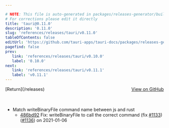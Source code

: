 ```yaml
---

# NOTE: This file is auto-generated in packages/releases-generator/build.ts
# For corrections please edit it directly
title: 'tauri@0.11.0'
description: '0.11.0'
slug: 'references/releases/tauri/v0.11.0'
tableOfContents: false
editUrl: 'https://github.com/tauri-apps/tauri-docs/packages/releases-generator/build.ts'
pagefind: false
prev:
   link: 'references/releases/tauri/v0.10.0'
   label: '0.10.0'
next:
   link: 'references/releases/tauri/v0.11.1'
   label: 'v0.11.1'
---
```


			

<ReleaseSidebar slug="references/releases/tauri"  packageName="tauri" />

<div style="margin-bottom:3rem; display: flex; justify-content: space-between; align-items: center"><span>[Return](/releases)</span><span><a href="https://github.com/tauri-apps/tauri/releases/tag/tauri-v0.11.0">View on GitHub</a></span></div>

- Match writeBinaryFile command name between js and rust
  - [486bd92](https://www.github.com/tauri-apps/tauri/commit/486bd920f899905bec0f690092aa1e3cac2c78f3) Fix: writeBinaryFile to call the correct command (fix [#1133](https://www.github.com/tauri-apps/tauri/pull/1133)) ([#1136](https://www.github.com/tauri-apps/tauri/pull/1136)) on 2021-01-06

